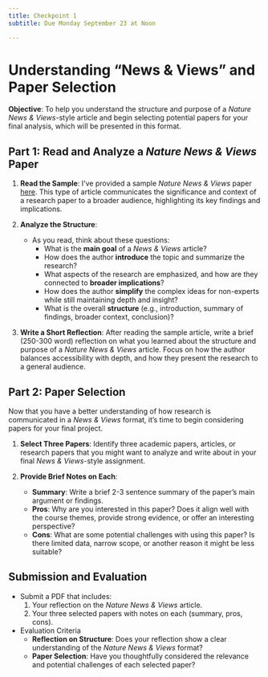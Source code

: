 ```yaml
---
title: Checkpoint 1
subtitle: Due Monday September 23 at Noon

---
```


# Understanding "News & Views" and Paper Selection

**Objective**: To help you understand the structure and purpose of a *Nature News & Views*-style article and begin selecting potential papers for your final analysis, which will be presented in this format.



## Part 1: Read and Analyze a *Nature News & Views* Paper

1. **Read the Sample**: I’ve provided a sample *Nature News & Views* paper [here](https://www.nature.com/articles/d41586-024-02525-z). This type of article communicates the significance and context of a research paper to a broader audience, highlighting its key findings and implications.

2. **Analyze the Structure**:
   - As you read, think about these questions:
     - What is the **main goal** of a *News & Views* article?
     - How does the author **introduce** the topic and summarize the research?
     - What aspects of the research are emphasized, and how are they connected to **broader implications**?
     - How does the author **simplify** the complex ideas for non-experts while still maintaining depth and insight?
     - What is the overall **structure** (e.g., introduction, summary of findings, broader context, conclusion)?

3. **Write a Short Reflection**: After reading the sample article, write a brief (250-300 word) reflection on what you learned about the structure and purpose of a *Nature News & Views* article. Focus on how the author balances accessibility with depth, and how they present the research to a general audience.



## Part 2: Paper Selection

Now that you have a better understanding of how research is communicated in a *News & Views* format, it’s time to begin considering papers for your final project.

1. **Select Three Papers**: Identify three academic papers, articles, or research papers that you might want to analyze and write about in your final *News & Views*-style assignment.

2. **Provide Brief Notes on Each**:
   - **Summary**: Write a brief 2-3 sentence summary of the paper’s main argument or findings.
   - **Pros**: Why are you interested in this paper? Does it align well with the course themes, provide strong evidence, or offer an interesting perspective?
   - **Cons**: What are some potential challenges with using this paper? Is there limited data, narrow scope, or another reason it might be less suitable?



## Submission and Evaluation
- Submit a PDF that includes:
   1. Your reflection on the *Nature News & Views* article.
   2. Your three selected papers with notes on each (summary, pros, cons).

- Evaluation Criteria
   - **Reflection on Structure**: Does your reflection show a clear understanding of the *Nature News & Views* format?
   - **Paper Selection**: Have you thoughtfully considered the relevance and potential challenges of each selected paper?

